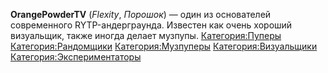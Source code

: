 {{Инфобокс для пуперов
|title2=OrangePowderTV
|другие_ники=
|image3=[[Файл:OrangePowderTV.jpg]]
|сферы_творчества=RYTP, RYTPMV
|год_начала=7 октября 2012
|image4=
|имя_фамилия=Григорий Пластеев
|дата_рождения=
|место_проживания=
|ссылки=[https://www.youtube.com/user/OrangePowderTV OrangePowderTV], [https://www.youtube.com/channel/UC3-TIGkSodSotroWZcVI0iQ Fle], [https://www.youtube.com/channel/UCfw_3T_hQD8Sye2B8XC0G_g zaря (для музпупов)]
}}
'''OrangePowderTV''' (''Flexity'', ''Порошок'') — один из основателей современного RYTP-андерграунда. Известен как очень хороший визуальщик, также иногда делает музпупы.
[[Категория:Пуперы]]
[[Категория:Рандомщики]]
[[Категория:Музпуперы]]
[[Категория:Визуальщики]]
[[Категория:Экспериментаторы]]